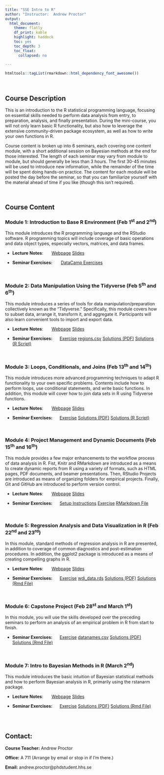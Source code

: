 ```yaml
---
title: "SSE Intro to R"
author: "Instructor:  Andrew Proctor"
output: 
  html_document:
    theme: flatly
    df_print: kable
    highlight: haddock
    toc: yes
    toc_depth: 3
    toc_float:
      collapsed: no
   
---
```

```r
htmltools::tagList(rmarkdown::html_dependency_font_awesome())
```

<br>

## Course Description

This is an introduction to the R statistical programming language, focusing on
essential skills needed to perform data analysis from entry, to preparation, analysis,
and finally presentation.  During the mini-course, you will not only learn basic
R functionality, but also how to leverage the extensive community-driven package 
ecosystem, as well as how to write your own functions in R.

Course content is broken up into 6 seminars, each covering one content module,
with a short additional session on Bayesian methods at the end for those 
interested. The length of each seminar may vary from module to module, but should 
generally be less than 3 hours.  The first 30-45 minutes will be used to introduce 
new information, while the remainder of the time will be spent doing hands-on 
practice.  The content for each module will be posted the day before the seminar,
so that you can familiarize yourself with the material ahead of time if you like 
(though this isn't required).

<br>

## Course Content

### **Module 1:**  Introduction to Base R Environment (Feb 1^st^ and 2^nd^)

This module introduces the R programming language and the RStudio software.  R 
programming topics will include coverage of basic operations
and data object types, especially vectors, matrices, and data frames.

- **Lecture** **Notes**:   \ \ \ \ \ 
<a class="btn btn-primary" href="https://andrewproctor.github.io/rcourse/module1.html" role="button">Webpage</a> 
<a class="btn btn-primary" href="https://andrewproctor.github.io/rcourse/assets/module1-baseR.pdf" role="button">Slides</a> 

- **Seminar Exercises:**   \ \ \ \ \   <a class="btn btn-primary" href="https://www.datacamp.com/courses/6356" role="button">DataCamp Exercises</a>


<br>


### **Module 2:**  Data Manipulation Using the Tidyverse (Feb 5^th^ and 6^th^)

This module introduces a series of tools for data manipulation/preparation 
collectively known as the "Tidyverse."  Specifically, this module covers how to 
subset data, arrange it, transform it, and aggregate it.  Participants will also 
learn convenient tools to import and export data.

- **Lecture** **Notes**:   \ \ \ \ \ 
<a class="btn btn-primary" href="https://andrewproctor.github.io/rcourse/module2.html" role="button">Webpage</a> 
<a class="btn btn-primary" href="https://andrewproctor.github.io/rcourse/assets/module2-dataprep.pdf" role="button">Slides</a> 

  
- **Seminar Exercises:**   \ \ \ \ 
<a class="btn btn-primary" href="https://andrewproctor.github.io/rcourse/assets/exercise-m2.pdf" role="button">Exercise</a> 
<a class="btn btn-primary" href="https://andrewproctor.github.io/rcourse/assets/regions.csv" role="button">regions.csv</a>
<a class="btn btn-primary" href="https://andrewproctor.github.io/rcourse/assets/exercise-m2-solutions.pdf" role="button">Solutions (PDF)</a> 
<a class="btn btn-primary" href="https://andrewproctor.github.io/rcourse/assets/exercise-m2-solutions.R" role="button">Solutions (R Script)</a> 

<br>


### **Module 3:**  Loops, Conditionals, and Joins (Feb 13^th^ and 14^th^)

This module introduces more advanced programming techniques to adapt R 
functionality to your own specific problems.  Contents include how to
perform loops, use conditional statements, and write basic functions.  In 
addition, this module will cover how to join data sets in R using 
Tidyverse functions.

- **Lecture** **Notes**:   \ \ \ \ \ 
<a class="btn btn-primary" href="https://andrewproctor.github.io/rcourse/module3.html" role="button">Webpage</a> 
<a class="btn btn-primary" href="https://andrewproctor.github.io/rcourse/assets/module3.pdf" role="button">Slides</a> 
  
- **Seminar Exercises:**   \ \ \ \ 
<a class="btn btn-primary" href="https://andrewproctor.github.io/rcourse/assets/exercise-m3.pdf" role="button">Exercise</a> 
<a class="btn btn-primary" href="https://andrewproctor.github.io/rcourse/assets/exercise-m3-solutions.pdf" role="button">Solutions (PDF)</a> 
<a class="btn btn-primary" href="https://andrewproctor.github.io/rcourse/assets/exercise-m3-solutions.R" role="button">Solutions (R Script)</a> 

<br>


### **Module 4:**  Project Management and Dynamic Documents (Feb 15^th^ and 16^th^)

This module provides a few major enhancements to the workflow process of data 
analysis in R.  Fist, Knitr and RMarkdown are introduced as a means to create 
dynamic reports from R using a variety of formats, such as HTML pages, PDF 
documents, and beamer presentations.  Then, RStudio Projects are introduced as 
means of organizing folders for empirical projects.  Finally, Git and GitHub are 
introduced to perform version control.

- **Lecture** **Notes**:   \ \ \ \ \ 
<a class="btn btn-primary" href="https://andrewproctor.github.io/rcourse/module4.html" role="button">Webpage</a> 
<a class="btn btn-primary" href="https://andrewproctor.github.io/rcourse/assets/module4.pdf" role="button">Slides</a> 
  
- **Seminar Exercises:**   \ \ \ \ 
<a class="btn btn-primary" href="m4_SetupInstructions.pdf" role="button">Setup Instructions</a> 
<a class="btn btn-primary" href="https://andrewproctor.github.io/rcourse/assets/exercise-m4.pdf" role="button">Exercise</a> 
<a class="btn btn-primary" href="https://andrewproctor.github.io/rcourse/assets/exercise-m4.Rmd" role="button">RMarkdown File</a> 

<br>


### **Module 5:** Regression Analysis and Data Visualization in R (Feb 22^nd^ and 23^rd^)

In this module, standard methods of regression analysis in R are presented, in 
addition to coverage of common diagnostics and post-estimation procedures.  In 
addition, the ggplot2 package is introduced as a means of creating compelling 
graphs in R.

- **Lecture** **Notes**:   \ \ \ \ \ 
<a class="btn btn-primary" href="https://andrewproctor.github.io/rcourse/module5.html" role="button">Webpage</a> 
<a class="btn btn-primary" href="https://andrewproctor.github.io/rcourse/assets/module5.pdf" role="button">Slides</a> 
  
- **Seminar Exercises:**   \ \ \ \ 
<a class="btn btn-primary" href="https://andrewproctor.github.io/rcourse/assets/exercise-m5.pdf" role="button">Exercise</a> 
<a class="btn btn-primary" href="https://andrewproctor.github.io/rcourse/assets/wdi_data.rds" role="button">wdi_data.rds</a> 
<a class="btn btn-primary" href="https://andrewproctor.github.io/rcourse/assets/exercise-m5-solutions.pdf" role="button">Solutions (PDF)</a> 
<a class="btn btn-primary" href="https://andrewproctor.github.io/rcourse/assets/exercise-m5-solutions.Rmd" role="button">Solutions (Rmd File)</a> 

 <br>
 

### **Module 6:**  Capstone Project (Feb 28^st^ and March 1^st^)

In this module, you will use the skills developed over the preceding seminars to
perform an analysis of an empirical problem in R from start to finish.

- **Seminar Exercises:**   \ \ \ \ 
<a class="btn btn-primary" href="https://andrewproctor.github.io/rcourse/assets/capstone.pdf" role="button">Exercise</a> 
<a class="btn btn-primary" href="https://andrewproctor.github.io/rcourse/assets/datanames.csv" role="button">datanames.csv</a> 
<a class="btn btn-primary" href="https://andrewproctor.github.io/rcourse/assets/capstone-solutions.pdf" role="button">Solutions (PDF)</a> 
<a class="btn btn-primary" href="https://andrewproctor.github.io/rcourse/assets/capstone-solutions.Rmd" role="button">Solutions (Rmd File)</a> 

<br>


### **Module 7:**  Intro to Bayesian Methods in R (March 2^nd^)

This module introduces the basic intuition of Bayesian statistical methods and how
to perform Bayesian analysis in R, primarily using the rstanarm package.

- **Lecture** **Notes**:   \ \ \ \ \ 
<a class="btn btn-primary" href="https://andrewproctor.github.io/rcourse/module7.html" role="button">Webpage</a> 
<a class="btn btn-primary" href="https://andrewproctor.github.io/rcourse/assets/module7.pdf" role="button">Slides</a> 
  
- **Seminar Exercises:**   \ \ \ \ 
<a class="btn btn-primary" href="https://andrewproctor.github.io/rcourse/assets/exercise-m7.pdf" role="button">Exercise</a> 
<a class="btn btn-primary" href="https://andrewproctor.github.io/rcourse/assets/bayesian-solutions.pdf" role="button">Solutions (PDF)</a> 
<a class="btn btn-primary" href="https://andrewproctor.github.io/rcourse/assets/bayesian-solutions.Rmd" role="button">Solutions (Rmd File)</a>   

<br>
<br>


## Contact:

   **Course Teacher:**  Andrew Proctor
  
   **Office:**  A 711 (Arrange by email or stop in if I'm there.)
  
   **Email:**  andrew.proctor@phdstudent.hhs.se

